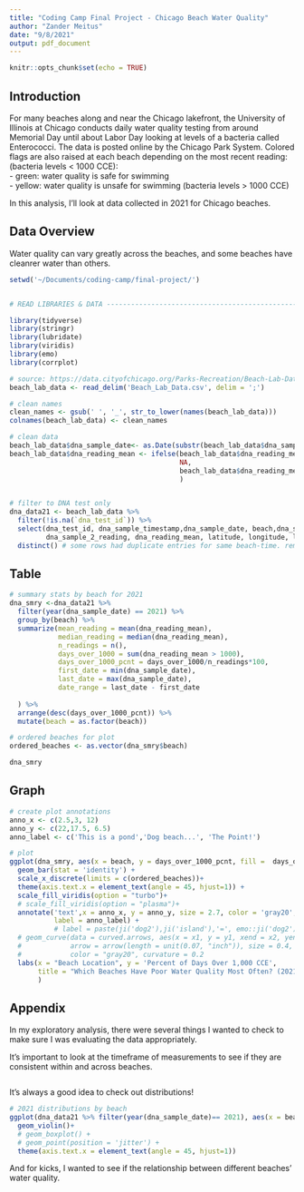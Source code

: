 ```yaml
---
title: "Coding Camp Final Project - Chicago Beach Water Quality"
author: "Zander Meitus"
date: "9/8/2021"
output: pdf_document
---
```


```r
knitr::opts_chunk$set(echo = TRUE)
```

## Introduction
For many beaches along and near the Chicago lakefront, the University of Illinois at Chicago conducts daily water quality testing from around Memorial Day until about Labor Day looking at levels of a bacteria called Enterococci. The data is posted online by the Chicago Park System. Colored flags are also raised at each beach depending on the most recent reading: (bacteria levels < 1000 CCE):  
- green: water quality is safe for swimming  
- yellow: water quality is unsafe for swimming  (bacteria levels > 1000 CCE)

In this analysis, I'll look at data collected in 2021 for Chicago beaches.

## Data Overview


Water quality can vary greatly across the beaches, and some beaches have cleanrer water than others. 

``` r
setwd('~/Documents/coding-camp/final-project/')


# READ LIBRARIES & DATA ---------------------------------------------------

library(tidyverse)
library(stringr)
library(lubridate)
library(viridis)
library(emo)
library(corrplot)

# source: https://data.cityofchicago.org/Parks-Recreation/Beach-Lab-Data/2ivx-z93u
beach_lab_data <- read_delim('Beach_Lab_Data.csv', delim = ';')
```

```r

# clean names
clean_names <- gsub(' ', '_', str_to_lower(names(beach_lab_data)))
colnames(beach_lab_data) <- clean_names

# clean data
beach_lab_data$dna_sample_date<- as.Date(substr(beach_lab_data$dna_sample_timestamp,1,10), format ="%m/%d/%Y" )
beach_lab_data$dna_reading_mean <- ifelse(beach_lab_data$dna_reading_mean == 'NULL',
                                          NA,
                                          beach_lab_data$dna_reading_mean
                                          )


# filter to DNA test only
dna_data21 <- beach_lab_data %>% 
  filter(!is.na(`dna_test_id`)) %>%
  select(dna_test_id, dna_sample_timestamp,dna_sample_date, beach,dna_sample_1_reading,
         dna_sample_2_reading, dna_reading_mean, latitude, longitude, location) %>%
  distinct() # some rows had duplicate entries for same beach-time. removing them here.
```


## Table
```r
# summary stats by beach for 2021
dna_smry <-dna_data21 %>%
  filter(year(dna_sample_date) == 2021) %>%
  group_by(beach) %>%
  summarize(mean_reading = mean(dna_reading_mean),
            median_reading = median(dna_reading_mean),
            n_readings = n(),
            days_over_1000 = sum(dna_reading_mean > 1000),
            days_over_1000_pcnt = days_over_1000/n_readings*100,
            first_date = min(dna_sample_date),
            last_date = max(dna_sample_date),
            date_range = last_date - first_date
           
  ) %>%
  arrange(desc(days_over_1000_pcnt)) %>%
  mutate(beach = as.factor(beach))

# ordered beaches for plot
ordered_beaches <- as.vector(dna_smry$beach)

dna_smry

```


## Graph
```r
# create plot annotations
anno_x <- c(2.5,3, 12)
anno_y <- c(22,17.5, 6.5)
anno_label <- c('This is a pond','Dog beach...', 'The Point!')

# plot 
ggplot(dna_smry, aes(x = beach, y = days_over_1000_pcnt, fill =  days_over_1000_pcnt)) +
  geom_bar(stat = 'identity') + 
  scale_x_discrete(limits = c(ordered_beaches))+
  theme(axis.text.x = element_text(angle = 45, hjust=1)) +
  scale_fill_viridis(option = "turbo")+
  # scale_fill_viridis(option = "plasma")+
  annotate('text',x = anno_x, y = anno_y, size = 2.7, color = 'gray20',
           label = anno_label) + 
           # label = paste(ji('dog2'),ji('island'),'=', emo::ji('dog2'), emo::ji('poop')))
  # geom_curve(data = curved.arrows, aes(x = x1, y = y1, xend = x2, yend = y2),
  #            arrow = arrow(length = unit(0.07, "inch")), size = 0.4,
  #            color = "gray20", curvature = 0.2
  labs(x = "Beach Location", y = 'Percent of Days Over 1,000 CCE', 
       title = "Which Beaches Have Poor Water Quality Most Often? (2021)"
       )


```

## Appendix
In my exploratory analysis, there were several things I wanted to check to make sure I was evaluating the data appropriately.

It's important to look at the timeframe of measurements to see if they are consistent within and across beaches.
```r

```

It's always a good idea to check out distributions!
```r
# 2021 distributions by beach
ggplot(dna_data21 %>% filter(year(dna_sample_date)== 2021), aes(x = beach, y = log10(dna_reading_mean), fill = beach)) +
  geom_violin()+
  # geom_boxplot() +
  # geom_point(position = 'jitter') +
  theme(axis.text.x = element_text(angle = 45, hjust=1))
```



And for kicks, I wanted to see if the relationship between different beaches' water quality.
